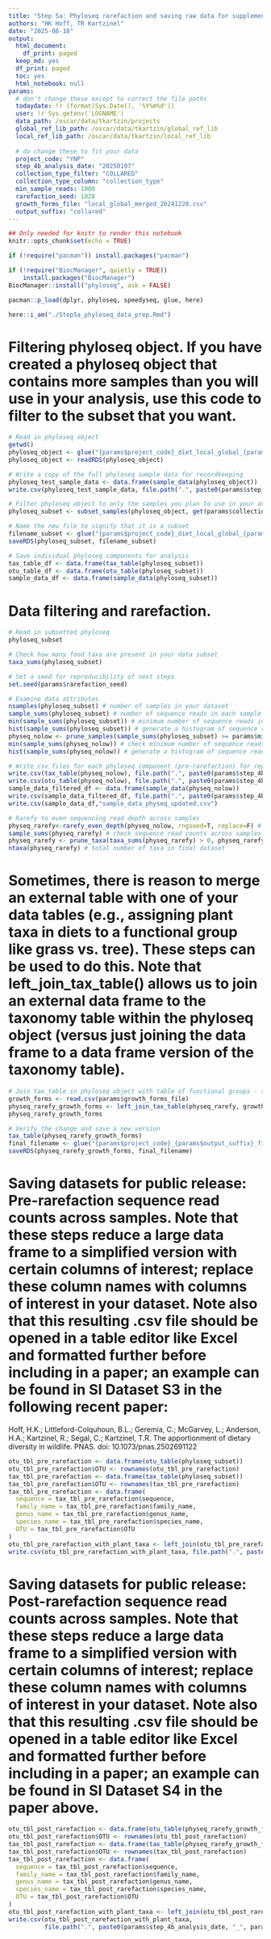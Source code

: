```yaml
---
title: "Step 5a: Phyloseq rarefaction and saving raw data for supplemental files"
authors: "HK Hoff, TR Kartzinel"
date: "2025-08-18"
output:
  html_document:
    df_print: paged
  keep_md: yes
  df_print: paged
  toc: yes
  html_notebook: null
params:
  # don't change these except to correct the file paths 
  todaydate: !r (format(Sys.Date(), '%Y%m%d'))
  user: !r Sys.getenv('LOGNAME')
  data_path: /oscar/data/tkartzin/projects
  global_ref_lib_path: /oscar/data/tkartzin/global_ref_lib
  local_ref_lib_path: /oscar/data/tkartzin/local_ref_lib
  
  # do change these to fit your data
  project_code: "YNP"
  step_4b_analysis_date: "20250107"
  collection_type_filter: "COLLARED"
  collection_type_column: "collection_type"
  min_sample_reads: 1000 
  rarefaction_seed: 1028
  growth_forms_file: "local_global_merged_20241228.csv"
  output_suffix: "collared" 
---
```


```r
## Only needed for knitr to render this notebook
knitr::opts_chunk$set(echo = TRUE)

if (!require("pacman")) install.packages("pacman")

if (!require("BiocManager", quietly = TRUE))
    install.packages("BiocManager")
BiocManager::install("phyloseq", ask = FALSE)

pacman::p_load(dplyr, phyloseq, speedyseq, glue, here)

here::i_am("./Step5a_phyloseq_data_prep.Rmd")
```

# Filtering phyloseq object. If you have created a phyloseq object that contains more samples than you will use in your analysis, use this code to filter to the subset that you want. 
```r
# Read in phyloseq object 
getwd()
phyloseq_object <- glue("{params$project_code}_diet_local_global_{params$step_4b_analysis_date}.rds")
phyloseq_object <- readRDS(phyloseq_object)

# Write a copy of the full phyloseq sample data for recordkeeping
phyloseq_test_sample_data <- data.frame(sample_data(phyloseq_object))
write.csv(phyloseq_test_sample_data, file.path(".", paste0(params$step_4b_analysis_date, "_phyloseq_full_sample_data.csv"))) # write a copy of your full sample data for reporting numbers of samples included in bioinformatics pipeline before filtering

# Filter phyloseq object to only the samples you plan to use in your analysis using parameters above
phyloseq_subset <- subset_samples(phyloseq_object, get(params$collection_type_column) == params$collection_type_filter)

# Name the new file to signify that it is a subset 
filename_subset <- glue("{params$project_code}_diet_local_global_{params$step_4b_analysis_date}_{params$output_suffix}.rds") 
saveRDS(phyloseq_subset, filename_subset)

# Save individual phyloseq components for analysis 
tax_table_df <- data.frame(tax_table(phyloseq_subset))
otu_table_df <- data.frame(otu_table(phyloseq_subset))
sample_data_df <- data.frame(sample_data(phyloseq_subset))
```

# Data filtering and rarefaction. 
```r
# Read in subsetted phyloseq 
phyloseq_subset 

# Check how many food taxa are present in your data subset
taxa_sums(phyloseq_subset)

# Set a seed for reproducibility of next steps 
set.seed(params$rarefaction_seed)

# Examine data attributes 
nsamples(phyloseq_subset) # number of samples in your dataset 
sample_sums(phyloseq_subset) # number of sequence reads in each sample 
min(sample_sums(phyloseq_subset)) # minimum number of sequence reads in a sample 
hist(sample_sums(phyloseq_subset)) # generate a histogram of sequence reads across samples
physeq_nolow <- prune_samples(sample_sums(phyloseq_subset) >= params$min_sample_reads, phyloseq_subset) # remove any samples under a chosen threshold (here, 1000 reads is used but change parameters above to fit your data)
min(sample_sums(physeq_nolow)) # check minimum number of sequence reads in a sample after filtering low-read samples
hist(sample_sums(physeq_nolow)) # generate a histogram of sequence reads across samples after filtering

# Write csv files for each phyloseq component (pre-rarefaction) for reporting 
write.csv(tax_table(physeq_nolow), file.path(".", paste0(params$step_4b_analysis_date, "_tax_table_filtered.csv"))) # write taxonomy table to .csv
write.csv(otu_table(physeq_nolow), file.path(".", paste0(params$step_4b_analysis_date, "_otu_table_filtered.csv"))) # write OTU table to .csv
sample_data_filtered_df <- data.frame(sample_data(physeq_nolow))
write.csv(sample_data_filtered_df, file.path(".", paste0(params$step_4b_analysis_date, "_sample_data_filtered.csv"))) # write sample data table (for just the subset of samples used in analysis - note that the above step in line 58 saves a sample data frame includes ALL samples that were included in the bioinformatics steps) to .csv. Both are useful for reporting. 
write.csv(sample_data_df,"sample_data_physeq_updated.csv")

# Rarefy to even sequencing read depth across samples 
physeq_rarefy<-rarefy_even_depth(physeq_nolow, rngseed=T, replace=F) # the output here tells you how many 'OTUs' were removed 
sample_sums(physeq_rarefy) # check sequence read counts across samples after rarefying (note: all should be the same)
physeq_rarefy <- prune_taxa(taxa_sums(physeq_rarefy) > 0, physeq_rarefy) # ensure that all taxa retained have an above 0 read count
ntaxa(physeq_rarefy) # total number of taxa in final dataset
```

# Sometimes, there is reason to merge an external table with one of your data tables (e.g., assigning plant taxa in diets to a functional group like grass vs. tree). These steps can be used to do this. Note that left_join_tax_table() allows us to join an external data frame to the taxonomy table within the phyloseq object (versus just joining the data frame to a data frame version of the taxonomy table).
```r
# Join tax_table in phyloseq object with table of functional groups - this is used for all further analyses. 
growth_forms <- read.csv(params$growth_forms_file)
physeq_rarefy_growth_forms <- left_join_tax_table(physeq_rarefy, growth_forms, by = "sequence") # note: must have a shared column between the two data frames
physeq_rarefy_growth_forms

# Verify the change and save a new version 
tax_table(physeq_rarefy_growth_forms)
final_filename <- glue("{params$project_code}_{params$output_suffix}_final_{params$step_4b_analysis_date}.rds")
saveRDS(physeq_rarefy_growth_forms, final_filename)
```

# Saving datasets for public release: Pre-rarefaction sequence read counts across samples. Note that these steps reduce a large data frame to a simplified version with certain columns of interest; replace these column names with columns of interest in your dataset. Note also that this resulting .csv file should be opened in a table editor like Excel and formatted further before including in a paper; an example can be found in SI Dataset S3 in the following recent paper: 

Hoff, H.K.; Littleford-Colquhoun, B.L.; Geremia, C.; McGarvey, L.; Anderson, H.A.; Kartzinel, R.; Segal, C.; Kartzinel, T.R. The apportionment of dietary diversity in wildlife. PNAS. doi: 10.1073/pnas.2502691122

```r
otu_tbl_pre_rarefaction <- data.frame(otu_table(phyloseq_subset))
otu_tbl_pre_rarefaction$OTU <- rownames(otu_tbl_pre_rarefaction)
tax_tbl_pre_rarefaction <- data.frame(tax_table(phyloseq_subset))
tax_tbl_pre_rarefaction$OTU <- rownames(tax_tbl_pre_rarefaction)
tax_tbl_pre_rarefaction <- data.frame(
  sequence = tax_tbl_pre_rarefaction$sequence,
  family_name = tax_tbl_pre_rarefaction$family_name,
  genus_name = tax_tbl_pre_rarefaction$genus_name,
  species_name = tax_tbl_pre_rarefaction$species_name,
  OTU = tax_tbl_pre_rarefaction$OTU
)
otu_tbl_pre_rarefaction_with_plant_taxa <- left_join(otu_tbl_pre_rarefaction, tax_tbl_pre_rarefaction, by = "OTU")
write.csv(otu_tbl_pre_rarefaction_with_plant_taxa, file.path(".", paste0(params$step_4b_analysis_date, "_", params$output_suffix, "_pre_rarefaction.csv")))
```

# Saving datasets for public release: Post-rarefaction sequence read counts across samples. Note that these steps reduce a large data frame to a simplified version with certain columns of interest; replace these column names with columns of interest in your dataset. Note also that this resulting .csv file should be opened in a table editor like Excel and formatted further before including in a paper; an example can be found in SI Dataset S4 in the paper above.
```r
otu_tbl_post_rarefaction <- data.frame(otu_table(physeq_rarefy_growth_forms))
otu_tbl_post_rarefaction$OTU <- rownames(otu_tbl_post_rarefaction)
tax_tbl_post_rarefaction <- data.frame(tax_table(physeq_rarefy_growth_forms))
tax_tbl_post_rarefaction$OTU <- rownames(tax_tbl_post_rarefaction)
tax_tbl_post_rarefaction <- data.frame(
  sequence = tax_tbl_post_rarefaction$sequence,
  family_name = tax_tbl_post_rarefaction$family_name,
  genus_name = tax_tbl_post_rarefaction$genus_name,
  species_name = tax_tbl_post_rarefaction$species_name,
  OTU = tax_tbl_post_rarefaction$OTU
)
otu_tbl_post_rarefaction_with_plant_taxa <- left_join(otu_tbl_post_rarefaction, tax_tbl_post_rarefaction, by = "OTU")
write.csv(otu_tbl_post_rarefaction_with_plant_taxa, 
          file.path(".", paste0(params$step_4b_analysis_date, "_", params$output_suffix, "_post_rarefaction.csv")))
```
